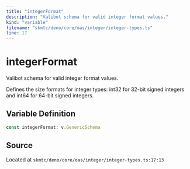 ```yaml
---
title: "integerFormat"
description: "Valibot schema for valid integer format values."
kind: "variable"
filename: "skmtc/deno/core/oas/integer/integer-types.ts"
line: 17
---
```


# integerFormat

Valibot schema for valid integer format values.

Defines the size formats for integer types: int32 for 32-bit signed
integers and int64 for 64-bit signed integers.

## Variable Definition

```typescript
const integerFormat: v.GenericSchema
```

## Source

Located at `skmtc/deno/core/oas/integer/integer-types.ts:17:13`
